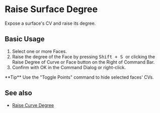 
# Raise Surface Degree

<Reference shortcut="Shift + S" command="Raise Degree" button="Right of Command Bar" buttonIcon="button-raise-degree-curve-face"/>

Expose a surface's CV and raise its degree.

## Basic Usage

1. Select one or more Faces.
2. Raise the degree of the Face by pressing <kbd> Shift + S </kbd> or clicking the Raise Degree of Curve or Face button <ButtonIcon type="button-raise-degree-curve-face"/> on the Right of Command Bar.
3. Confirm with OK in the Command Dialog or right-click.

<VideoPlayer fileName="raise-surface-degree"/>

<Callout type="info" emoji="💡">
    **Tip**
    Use the "Toggle Points" command to hide selected faces' CVs.
<VideoPlayer fileName="raise-surface-degree-hidepoints"/>
</Callout>

## See also
- [Raise Curve Degree](raise-curve-degree)
